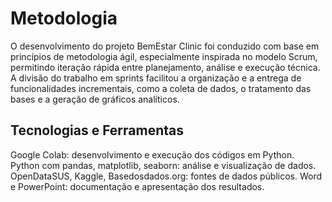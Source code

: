 # Metodologia

O desenvolvimento do projeto BemEstar Clinic foi conduzido com base em princípios de metodologia ágil, especialmente inspirada no modelo Scrum, permitindo iteração rápida entre planejamento, análise e execução técnica. A divisão do trabalho em sprints facilitou a organização e a entrega de funcionalidades incrementais, como a coleta de dados, o tratamento das bases e a geração de gráficos analíticos.


## Tecnologias e Ferramentas

Google Colab: desenvolvimento e execução dos códigos em Python.
Python com pandas, matplotlib, seaborn: análise e visualização de dados.
OpenDataSUS, Kaggle, Basedosdados.org: fontes de dados públicos.
Word e PowerPoint: documentação e apresentação dos resultados.
